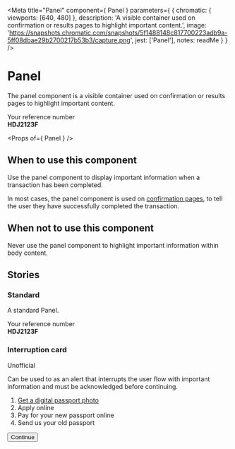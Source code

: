 
<Meta
  title="Panel"
  component={ Panel }
  parameters={ {
    chromatic: { viewports: [640, 480] },
    description: 'A visible container used on confirmation or results pages to highlight important content.',
    image: 'https://snapshots.chromatic.com/snapshots/5f1488148c817700223adb9a-5ff08dbae29b2700217b53b3/capture.png',
    jest: ['Panel'],
    notes: readMe
  } }
/>

# Panel

The panel component is a visible container used on confirmation or results pages to highlight important content.

<Preview withToolbar>
  <Story name="Panel">
    <Panel
      classModifiers="confirmation"
      title="Application complete"
    >
      Your reference number<br />
      <strong>HDJ2123F</strong>
    </Panel>
  </Story>
</Preview>

<Props of={ Panel } />


## When to use this component

Use the panel component to display important information when a transaction has been  completed.

In most cases, the panel component is used on [confirmation pages], to tell the user they have successfully completed the transaction.


## When not to use this component

Never use the panel component to highlight important information within body content.

## Stories
### Standard

A standard Panel.

<Preview>
  <Story name="Standard">
    <Panel
      classModifiers="confirmation"
      title="Application complete"
    >
      Your reference number<br />
      <strong>HDJ2123F</strong>
    </Panel>
  </Story>
</Preview>


### Interruption card

<Tag>Unofficial</Tag>

Can be used to as an alert that interrupts the user flow with important information and must be acknowledged before continuing.

<Preview>
  <Story name="Interruption">
    <Panel
      classModifiers="interruption"
      title="How to renew your passport online"
    >
      <ol>
        <li><a href="#">Get a digital passport photo</a></li>
        <li>Apply online</li>
        <li>Pay for your new passport online</li>
        <li>Send us your old passport</li>
      </ol>
      <Button href="#">Continue</Button>
    </Panel>
  </Story>
</Preview>


[confirmation pages]: https://design-system.service.gov.uk/patterns/confirmation-pages